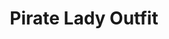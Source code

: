 ---
title: "Pirate Lady Outfit"
meta_title: "Pirate Lady Outfit craft"
description: "Craft de Pirate Lady Outfit"
rank: "a"
draft: false
name: "Pirate Lady Outfit"
recipe_img: "https://wiki.pokexgames.com/images/5/56/PirateLady.png"
level: 94
craft_time: 432000
result: 1
value_npc: 1
ingredients:
  - name: "Leather"
    quantity: 15
    item_img: "https://wiki.pokexgames.com/images/3/3d/Leather.png"
    value_npc: 1
  - name: "Giant Ruby"
    quantity: 50
    item_img: "https://wiki.pokexgames.com/images/f/fe/Giant_Ruby.png"
    value_npc: 1
  - name: "Poisonous Tail"
    quantity: 500
    item_img: "https://wiki.pokexgames.com/images/8/82/Poisonous_Tail.png"
    value_npc: 1
  - name: "Dark Pendant"
    quantity: 3
    item_img: "https://wiki.pokexgames.com/images/d/d8/Dark_Pendant.png"
    value_npc: 1
  - name: "Pirate Costume"
    quantity: 1
    item_img: "https://wiki.pokexgames.com/images/a/aa/Pirate_Costume-Raichu.png"
    value_npc: 1
  - name: "Refined Fashion Point"
    quantity: 20
    item_img: "https://wiki.pokexgames.com/images/6/69/Refined_Fashion_Point.png"
    value_npc: 1
---